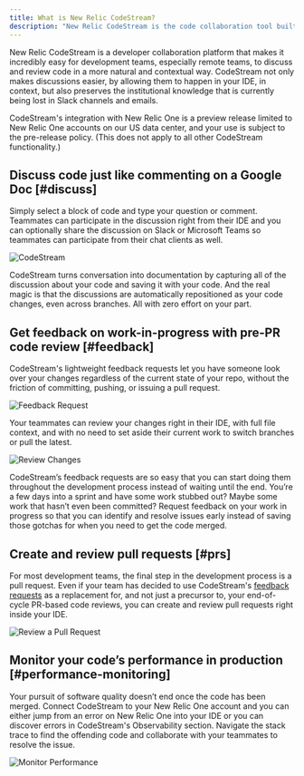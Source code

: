 ```yaml
---
title: What is New Relic CodeStream?
description: "New Relic CodeStream is the code collaboration tool built for remote teams."
---
```


New Relic CodeStream is a developer collaboration platform that makes it incredibly easy for development teams, especially remote teams, to discuss and review code in a more natural and contextual way. CodeStream not only makes discussions easier, by allowing them to happen in your IDE, in context, but also preserves the institutional knowledge that is currently being lost in Slack channels and emails.

<Callout title="Preview release">
CodeStream's integration with New Relic One is a preview release limited to New Relic One accounts on our US data center, and your use is subject to the pre-release policy. (This does not apply to all other CodeStream functionality.)
</Callout>

## Discuss code just like commenting on a Google Doc [#discuss]

Simply select a block of code and type your question or comment. Teammates can participate in the discussion right from their IDE and you can optionally share the discussion on Slack or Microsoft Teams so teammates can participate from their chat clients as well. 

![CodeStream](./images/DiscussCode1-VSC.gif)

CodeStream turns conversation into documentation by capturing all of the discussion about your code and saving it with your code. And the real magic is that the discussions are automatically repositioned as your code changes, even across branches. All with zero effort on your part.

## Get feedback on work-in-progress with pre-PR code review [#feedback]

CodeStream's lightweight feedback requests let you have someone look over your changes regardless of the current state of your repo, without the friction of committing, pushing, or issuing a pull request.

![Feedback Request](./images/FRRequest-VSC.gif)

Your teammates can review your changes right in their IDE, with full file context, and with no need to set aside their current work to switch branches or pull the latest. 

![Review Changes](./images/FRPerform-VSC.gif)

CodeStream’s feedback requests are so easy that you can start doing them throughout the development process instead of waiting until the end. You’re a few days into a sprint and have some work stubbed out? Maybe some work that hasn’t even been committed? Request feedback on your work in progress so that you can identify and resolve issues early instead of saving those gotchas for when you need to get the code merged.

## Create and review pull requests [#prs]

For most development teams, the final step in the development process is a pull request. Even if your team has decided to use CodeStream's [feedback requests](/docs/codestream/how-use-codestream/request-feedback) as a replacement for, and not just a precursor to, your end-of-cycle PR-based code reviews, you can create and review pull requests right inside your IDE.

![Review a Pull Request](./images/PullRequest-VSC.gif)

## Monitor your code’s performance in production [#performance-monitoring]

Your pursuit of software quality doesn’t end once the code has been merged. Connect CodeStream to your New Relic One account and you can either jump from an error on New Relic One into your IDE or you can discover errors in CodeStream's Observability section. Navigate the stack trace to find the offending code and collaborate with your teammates to resolve the issue.

![Monitor Performance](./images/Observability-VSC.gif)
